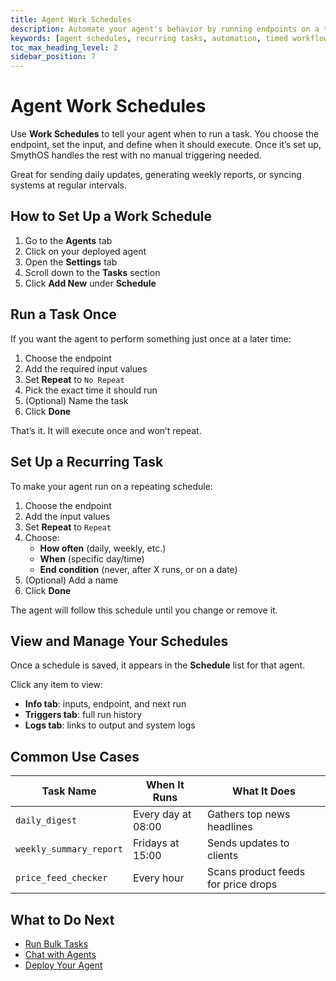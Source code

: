 ```yaml
---
title: Agent Work Schedules
description: Automate your agent's behavior by running endpoints on a time-based schedule,either once or repeatedly.
keywords: [agent schedules, recurring tasks, automation, timed workflows, triggers, endpoint automation]
toc_max_heading_level: 2
sidebar_position: 7
---
```


# Agent Work Schedules

Use **Work Schedules** to tell your agent when to run a task. You choose the endpoint, set the input, and define when it should execute. Once it’s set up, SmythOS handles the rest with no manual triggering needed.

<InfoCallout title="Hands-off agent routines">
Great for sending daily updates, generating weekly reports, or syncing systems at regular intervals.
</InfoCallout>

<Spacer size="md" />

## How to Set Up a Work Schedule

1. Go to the **Agents** tab
2. Click on your deployed agent
3. Open the **Settings** tab
4. Scroll down to the **Tasks** section
5. Click **Add New** under **Schedule**

<Spacer size="md" />

## Run a Task Once

If you want the agent to perform something just once at a later time:

1. Choose the endpoint
2. Add the required input values
3. Set **Repeat** to `No Repeat`
4. Pick the exact time it should run
5. (Optional) Name the task
6. Click **Done**

That’s it. It will execute once and won’t repeat.

<Spacer size="md" />

## Set Up a Recurring Task

To make your agent run on a repeating schedule:

1. Choose the endpoint
2. Add the input values
3. Set **Repeat** to `Repeat`
4. Choose:
   - **How often** (daily, weekly, etc.)
   - **When** (specific day/time)
   - **End condition** (never, after X runs, or on a date)
5. (Optional) Add a name
6. Click **Done**

The agent will follow this schedule until you change or remove it.

<Spacer size="md" />

## View and Manage Your Schedules

Once a schedule is saved, it appears in the **Schedule** list for that agent.

Click any item to view:

- **Info tab**: inputs, endpoint, and next run
- **Triggers tab**: full run history
- **Logs tab**: links to output and system logs

<Arcade src="https://demo.arcade.software/5NPb5R6hXdIqrB6Pozxc?embed&embed_mobile=tab&embed_desktop=inline&show_copy_link=true" title="Scheduler | SmythOS" />

<Spacer size="md" />

## Common Use Cases

| Task Name               | When It Runs        | What It Does                         |
|-------------------------|---------------------|--------------------------------------|
| `daily_digest`          | Every day at 08:00  | Gathers top news headlines           |
| `weekly_summary_report` | Fridays at 15:00    | Sends updates to clients             |
| `price_feed_checker`    | Every hour          | Scans product feeds for price drops  |

<Spacer size="md" />

## What to Do Next

- [Run Bulk Tasks](/docs/agent-collaboration/agent-bulk-work)
- [Chat with Agents](/docs/agent-collaboration/chat-with-agent)
- [Deploy Your Agent](/docs/agent-deployments/overview)
